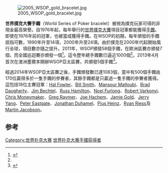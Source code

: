 [[Image:2005_WSOP_gold_bracelet.jpg|thumb]]

'''世界撲克大賽手鐲'''（World Series of Poker bracelet）被視為撲克玩家可得的非現金最高榮譽。自1976年起，每年舉行的[[世界撲克大賽|世界撲克大賽]]項目冠軍都能獲得[[手鐲|手鐲]]。即使在1976年前的冠軍，也被當成獲得手鐲。在WSOP的初期，每年頒發的手鐲屈指可數，1990年升至14項，2000年升至24項。由於撲克在2000年代起開始風行全球，項目數亦隨之提升。2011年，WSOP頒發58個手鐲，在歐洲區賽亦頒發7個，而全國巡迴賽亦頒發一個<ref name = "CNC">{{cite web|url=http://www.wsop.com/news/2011/May/3329/SAM-BARNHART-WINS-INAUGURAL-WSOP-CIRCUIT-NATIONAL-CHAMPIONSHIP.html|title=Sam Barnhart Wins Inaugural WSOP Circuit National Championship|accessdate=June 5, 2011|date=May 29, 2001|publisher=Caesars Interactive Entertainment、Inc.|work=WSOP.com|archive-date=2011-06-02|archive-url=https://web.archive.org/web/20110602153754/http://www.wsop.com/news/2011/May/3329/SAM-BARNHART-WINS-INAUGURAL-WSOP-CIRCUIT-NATIONAL-CHAMPIONSHIP.html|dead-url=no}}</ref>。這令歷年總手鐲數已逼近1000個<ref name = "CNC" />。2013年4月首次在澳洲墨爾本開辦WSOP亞太區賽，共頒發5個手鐲<ref name="WSOP APAC">{{cite press release |url=http://www.wsop.com/news/2012/May/3761/WSOP-ANNOUNCES-PARTNERSHIP-WITH-CROWN-FOR-APRIL-2013-EVENT-IN-MELBOURNE-AUSTRALIA.html |title=WSOP Announces Partnership With Crown for April 2013 Event in Melbourne、Australia |publisher=World Series of Poker |date=April 30, 2012 |accessdate=May 10, 2012 |archive-date=2012-05-04 |archive-url=https://web.archive.org/web/20120504203339/http://www.wsop.com/news/2012/May/3761/WSOP-ANNOUNCES-PARTNERSHIP-WITH-CROWN-FOR-APRIL-2013-EVENT-IN-MELBOURNE-AUSTRALIA.html |dead-url=no }}</ref>。

經過2014年WSOP亞太區賽之後，手鐲頒發數已達1083個，當中有500個手鐲由170位贏得多於一隻手鐲的參賽者，其餘手鐲都是只贏過一隻手鐲的參賽者獲得。這包括18位主賽冠軍：[[Hal_Fowler|Hal Fowler]]、[[Bill_Smith|Bill Smith]]、[[Mansour_Matloubi|Mansour Matloubi]]、[[Brad_Daugherty_(poker_player)|Brad Daugherty]]、[[Jim_Bechtel|Jim Bechtel]]、[[Russ_Hamilton|Russ Hamilton]]、[[Noel_Furlong|Noel Furlong]]、[[Robert_Varkonyi|Robert Varkonyi]]、[[Chris_Moneymaker|Chris Moneymaker]]、[[Greg_Raymer|Greg Raymer]]、[[Joe_Hachem|Joe Hachem]]、[[Jamie_Gold|Jamie Gold]]、[[Jerry_Yang|Jerry Yang]]、[[Peter_Eastgate|Peter Eastgate]]、[[Jonathan_Duhamel|Jonathan Duhamel]]、[[Pius_Heinz|Pius Heinz]]、[[Ryan_Riess|Ryan Riess]]及[[Martin_Jacobson|Martin Jacobson]]。

==参考==
{{refs}}

[[Category:世界扑克大赛|Category:世界扑克大赛]]
[[Category:世界扑克大赛手镯获得者|]]